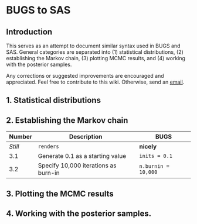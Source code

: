 BUGS to SAS
========================================================

Introduction
-------------------------
This serves as an attempt to document similar syntax used in BUGS and SAS. General categories are separated into (1) statistical distributions, (2) establishing the Markov chain, (3) plotting MCMC results, and (4) working with the posterior samples.


Any corrections or suggested improvements are encouraged and appreciated. Feel free to contribute to this wiki. Otherwise, send an [email](mailto:russellm@umn.edu). 

1. Statistical distributions
-------------------------

2. Establishing the Markov chain
-------------------------

Number | Description | BUGS | SAS
--- | --- | ---
*Still* | `renders` | **nicely** | `niceeee`
3.1 | Generate 0.1 as a starting value | `inits = 0.1` | `initial = 0.1`
3.2 | Specify 10,000 iterations as burn-in | `n.burnin = 10,000` | `nbi = 10,000`



3. Plotting the MCMC results
-------------------------

4. Working with the posterior samples.
-------------------------